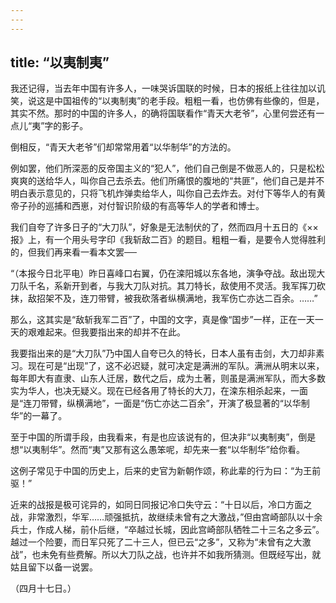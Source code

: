 ```yaml
---
---
---
```

title: “以夷制夷”
---



我还记得，当去年中国有许多人，一味哭诉国联的时候，日本的报纸上往往加以讥笑，说这是中国祖传的“以夷制夷”的老手段。粗粗一看，也仿佛有些像的，但是，其实不然。那时的中国的许多人，的确将国联看作“青天大老爷”，心里何尝还有一点儿“夷”字的影子。

倒相反，“青天大老爷”们却常常用着“以华制华”的方法的。

例如罢，他们所深恶的反帝国主义的“犯人”，他们自己倒是不做恶人的，只是松松爽爽的送给华人，叫你自己去杀去。他们所痛恨的腹地的“共匪”，他们自己是并不明白表示意见的，只将飞机炸弹卖给华人，叫你自己去炸去。对付下等华人的有黄帝子孙的巡捕和西崽，对付智识阶级的有高等华人的学者和博士。

我们自夸了许多日子的“大刀队”，好象是无法制伏的了，然而四月十五日的《××报》上，有一个用头号字印《我斩敌二百》的题目。粗粗一看，是要令人觉得胜利的，但我们再来看一看本文罢──

“（本报今日北平电）昨日喜峰口右翼，仍在滦阳城以东各地，演争夺战。敌出现大刀队千名，系新开到者，与我大刀队对抗。其刀特长，敌使用不灵活。我军挥刀砍抹，敌招架不及，连刀带臂，被我砍落者纵横满地，我军伤亡亦达二百余。……”

那么，这其实是“敌斩我军二百”了，中国的文字，真是像“国步”一样，正在一天一天的艰难起来。但我要指出来的却并不在此。

我要指出来的是“大刀队”乃中国人自夸已久的特长，日本人虽有击剑，大刀却非素习。现在可是“出现”了，这不必迟疑，就可决定是满洲的军队。满洲从明末以来，每年即大有直隶、山东人迁居，数代之后，成为土著，则虽是满洲军队，而大多数实为华人，也决无疑义。现在已经各用了特长的大刀，在滦东相杀起来，一面是“连刀带臂，纵横满地”，一面是“伤亡亦达二百余”，开演了极显著的“以华制华”的一幕了。

至于中国的所谓手段，由我看来，有是也应该说有的，但决非“以夷制夷”，倒是想“以夷制华”。然而“夷”又那有这么愚笨呢，却先来一套“以华制华”给你看。

这例子常见于中国的历史上，后来的史官为新朝作颂，称此辈的行为曰：“为王前驱！”

近来的战报是极可诧异的，如同日同报记冷口失守云：“十日以后，冷口方面之战，非常激烈，华军……顽强抵抗，故继续未曾有之大激战，”但由宫崎部队以十余兵士，作成人梯，前仆后继，“卒越过长城，因此宫崎部队牺牲二十三名之多云”。越过一个险要，而日军只死了二十三人，但已云“之多”，又称为“未曾有之大激战”，也未免有些费解。所以大刀队之战，也许并不如我所猜测。但既经写出，就姑且留下以备一说罢。

（四月十七日。）